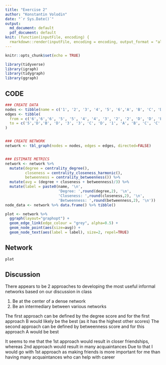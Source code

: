 ```yaml
---
title: "Exercise 2"
author: "Konstantin Volodin"
date: "`r Sys.Date()`"
output: 
  md_document: default
  pdf_document: default
knit: (function(inputFile, encoding) {
  rmarkdown::render(inputFile, encoding = encoding, output_format = "all") })
---
```


```r
knitr::opts_chunk$set(echo = TRUE)

library(tidyverse)
library(igraph)
library(tidygraph)
library(ggraph)
```

## CODE 

```r
### CREATE DATA
nodes <- tibble(name = c('1', '2', '3', '4', '5', '6','A', 'B', 'C', 'D'))
edges <- tibble(
  from = c('6','6','6', '5', '5', '4', '4', '3', '2', '2', 'D', 'D', 'B', 'B', 'C', '3', '3'),
  to = c('5','D','B', 'D', '3', '3', 'C', 'D', '1', 'A', 'B', 'C', 'C', 'A', 'A', 'C', 'B')
)


### CREATE NETWORK
network <- tbl_graph(nodes = nodes, edges = edges, directed=FALSE)


### ESTIMATE METRICS
network <- network %>% 
  mutate(degree = centrality_degree(),
         closeness = centrality_closeness_harmonic(),
         betweenness = centrality_betweenness()) %>%
  mutate(avg = (degree + closeness + betweenness)/3) %>%
  mutate(label = paste0(name, '\n',
                        'Degree: ',round(degree,2), '\n',
                        'Closeness: ',round(closeness,2), '\n',
                        'Betweenness: ',round(betweenness,2), '\n'))
node_data <- network %>% data.frame() %>% tibble()

plot <- network %>%
  ggraph(layout="graphopt") +
  geom_edge_link(edge_colour = "grey", alpha=0.5) +
  geom_node_point(aes(size=avg)) +
  geom_node_text(aes(label = label), size=2, repel=TRUE)
```

## Network
```r
plot
```

## Discussion

There appears to be 2 approaches to developing the most useful informal networks based on our discussion in class

1. Be at the center of a dense network
2. Be an intermediary between various networks 

The first approach can be defined by the degree score and for the first approach B would likely be the best (as it has the highest other scores)
The second approach can be defined by betweenness score and for this approach A would be best

It seems to me that the 1st approach would result in closer friendships, whereas 2nd approach would result in many acquaintances
Due to that I would go with 1st approach as making friends is more important for me than having many acquaintances who can help with career